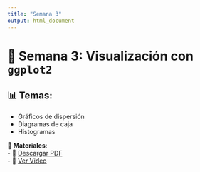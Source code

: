 ```yaml
---
title: "Semana 3"
output: html_document
---
```


# 📅 Semana 3: Visualización con `ggplot2`

## 📊 Temas:
- Gráficos de dispersión
- Diagramas de caja
- Histogramas

📂 **Materiales**:  
- 📜 [Descargar PDF](cursos/semana2.pdf)  
- 🎥 [Ver Video](https://youtu.be/ejemplo2)
